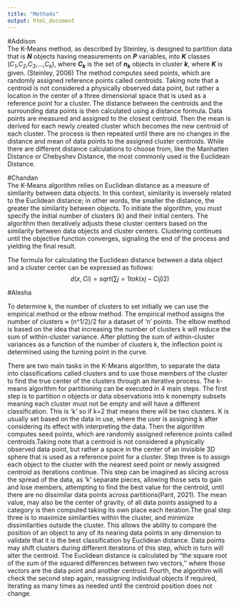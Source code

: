 ```yaml
---
title: "Methods"
output: html_document
---
```


#Addison\
The K-Means method, as described by Steinley, is designed to partition data that is ***N*** objects having measurements on ***P*** variables, into ***K*** classes (*C~1~*,*C~2~*,*C~3~*,...,*C~k~*), where ***C~k~*** is the set of ***n~k~*** objects in cluster ***k***, where ***K*** is given. (Steinley, 2006) The method computes seed points, which are randomly assigned reference points called centroids. Taking note that a centroid is not considered a physically observed data point, but rather a location in the center of a three dimensional space that is used as a reference point for a cluster. The distance between the centroids and the surrounding data points is then calculated using a distance formula. Data points are measured and assigned to the closest centroid. Then the mean is derived for each newly created cluster which becomes the new centroid of each cluster. The process is then repeated until there are no changes in the distance and mean of data points to the assigned cluster centroids. While there are different distance calculations to choose from, like the Manhatten Distance or Chebyshev Distance, the most commonly used is the Euclidean Distance.

#Chandan\
The K-Means algorithm relies on Euclidean distance as a measure of similarity between data objects. In this context, similarity is inversely related to the Euclidean distance; in other words, the smaller the distance, the greater the similarity between objects. To initiate the algorithm, you must specify the initial number of clusters (k) and their initial centers. The algorithm then iteratively adjusts these cluster centers based on the similarity between data objects and cluster centers. Clustering continues until the objective function converges, signaling the end of the process and yielding the final result.

The formula for calculating the Euclidean distance between a data object and a cluster center can be expressed as follows: $$
d(x,Ci)=sqrt(∑j=1 to k (xj−Cij)2)
$$

#Alesha

To determine k, the number of clusters to set initially we can use the empirical method or the elbow method. The empirical method assigns the number of clusters ≈ (n\^1/2)/2 for a dataset of 'n' points. The elbow method is based on the idea that increasing the number of clusters k will reduce the sum of within-cluster variance. After plotting the sum of within-cluster variances as a function of the number of clusters k, the inflection point is determined using the turning point in the curve.

There are two main tasks in the K-Means algorithm, to separate the data into classifications called clusters and to use those members of the cluster to find the true center of the clusters through an iterative process. The k-means algorithm for partitioning can be executed in 4 main steps. The first step is to partition n objects or data observations into k nonempty subsets meaning each cluster must not be empty and will have a different classification. This is 'k' so if k=2 that means there will be two clusters. K is usually set based on the data in use, where the user is assigning k after considering its effect with interpreting the data. Then the algorithm computes seed points, which are randomly assigned reference points called centroids.Taking note that a centroid is not considered a physically observed data point, but rather a space in the center of an invisible 3D sphere that is used as a reference point for a cluster. Step three is to assign each object to the cluster with the nearest seed point or newly assigned centroid as iterations continue. This step can be imagined as slicing across the spread of the data, as 'k' separate pieces, allowing those sets to gain and lose members, attempting to find the best value for the centroid, until there are no dissimilar data points across partitions(Parit, 2021). The mean value, may also be the center of gravity, of all data points assigned to a category is then computed taking its own place each iteration.The goal step three is to maximize similarities within the cluster, and minimize dissimilarities outside the cluster. This allows the ability to compare the position of an object to any of its nearing data points in any dimension to validate that it is the best classification by Euclidean distance. Data points may shift clusters during different iterations of this step, which in turn will alter the centroid. The Euclidean distance is calculated by "the square root of the sum of the squared differences between two vectors,'' where those vectors are the data point and another centroid. Fourth, the algorithm will check the second step again, reassigning individual objects if required, iterating as many times as needed until the centroid position does not change.
